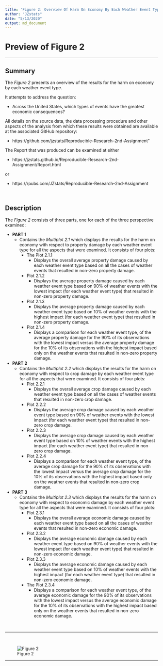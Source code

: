 ```yaml
---
title: 'Figure 2: Overview Of Harm On Economy By Each Weather Event Type'
author: "JZstats"
date: "5/13/2020"
output: md_document
---
```


# Preview of **Figure 2**  
***

## Summary 

The *Figure 2* presents 
an overview of the results for the harm on economy 
by each weather event type. 

It attempts to address the question:  

* Across the United States, which types of events 
have the greatest economic consequences?  

All details on the source data, the data processing procedure 
and other aspects of the analysis from which these results were obtained 
are available at the associated GitHub repository: 
 
* https://github.com/jzstats/Reproducible-Research--2nd-Assignment" 

The Report that was produced can be examined at either 

* https://jzstats.github.io/Reproducible-Research--2nd-Assignment/Report.html

or 

* https://rpubs.com/JZstats/Reproducible-Research--2nd-Assignment

<br> 

## Description  

The *Figure 2* consists of three parts, 
one for each of the three perspective examined:  

* **PART 1**  
  * Contains the *Multiplot 2.1* which
  displays the results for the harm on economy 
  with respect to property damage by each weather event type 
  for all the aspects that were examined. 
  It consists of four plots:  
    * The Plot 2.1.1  
      * Displays the overall average property damage 
      caused by each weather event type based 
      on all the cases of weather events 
      that resulted in non-zero property damage.  
    * Plot 2.1.2  
      * Displays the average property damage 
      caused by each weather event type based on 90% of weather events 
      with the lowest impact (for each weather event type) 
      that resulted in non-zero property damage.  
    * Plot 2.1.3  
      * Displays the average property damage 
      caused by each weather event type based on 10% of weather events 
      with the highest impact (for each weather event type) 
      that resulted in non-zero property damage.  
    * Plot 2.1.4  
      * Displays a comparison for each weather event type, 
      of the average property damage for the 90% of its observations 
      with the lowest impact versus the average property damage 
      for the 10% of its observations with the highest impact 
      based only on the weather events that resulted 
      in non-zero property damage.  
* **PART 2**  
  * Contains the *Multiplot 2.2* which 
  displays the results for the harm on economy 
  with respect to crop damage by each weather event type 
  for all the aspects that were examined.
  It consists of four plots:  
    * Plot 2.2.1  
      * Displays the overall average crop damage 
      caused by each weather event type based 
      on all the cases of weather events 
      that resulted in non-zero crop damage.  
    * Plot 2.2.2  
      * Displays the average crop damage 
      caused by each weather event type based on 90% of weather events 
      with the lowest impact (for each weather event type) 
      that resulted in non-zero crop damage.  
    * Plot 2.2.3  
       * Displays the average crop damage 
      caused by each weather event type based on 10% of weather events 
      with the highest impact (for each weather event type) 
      that resulted in non-zero crop damage.  
    * Plot 2.2.4  
      * Displays a comparison for each weather event type, 
      of the average crop damage for the 90% of its observations 
      with the lowest impact versus the average crop damage 
      for the 10% of its observations with the highest impact 
      based only on the weather events that resulted 
      in non-zero crop damage.  
* **PART 3**  
  * Contains the *Multiplot 2.3* which 
  displays the results for the harm on economy 
  with respect to economic damage by each weather event type 
  for all the aspects that were examined. 
  It consists of four plots:  
    * Plot 2.3.1  
      * Displays the overall average economic damage 
      caused by each weather event type based 
      on all the cases of weather events 
      that resulted in non-zero economic damage.  
    * Plot 2.3.2  
      * Displays the average economic damage 
      caused by each weather event type based on 90% of weather events 
      with the lowest impact (for each weather event type) 
      that resulted in non-zero economic damage.  
    * Plot 2.3.3  
      * Displays the average economic damage 
      caused by each weather event type based on 10% of weather events 
      with the highest impact (for each weather event type) 
      that resulted in non-zero economic damage.  
    * The Plot 2.3.4  
      * Displays a comparison for each weather event type, 
      of the average economic damage for the 90% of its observations 
      with the lowest impact versus the average economic damage 
      for the 10% of its observations with the highest impact 
      based only on the weather events that resulted 
      in non-zero economic damage.  


<br> 

***

<br> 

![Figure 2](figure_2.png)


***
